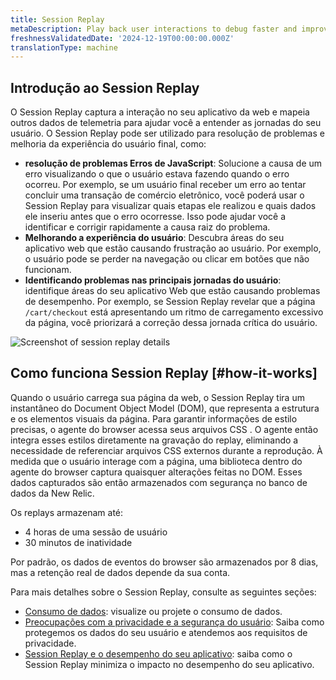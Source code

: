 ```yaml
---
title: Session Replay
metaDescription: Play back user interactions to debug faster and improve page performance.
freshnessValidatedDate: '2024-12-19T00:00:00.000Z'
translationType: machine
---
```


## Introdução ao Session Replay

O Session Replay captura a interação no seu aplicativo da web e mapeia outros dados de telemetria para ajudar você a entender as jornadas do seu usuário. O Session Replay pode ser utilizado para resolução de problemas e melhoria da experiência do usuário final, como:

* **resolução de problemas Erros de JavaScript**: Solucione a causa de um erro visualizando o que o usuário estava fazendo quando o erro ocorreu. Por exemplo, se um usuário final receber um erro ao tentar concluir uma transação de comércio eletrônico, você poderá usar o Session Replay para visualizar quais etapas ele realizou e quais dados ele inseriu antes que o erro ocorresse. Isso pode ajudar você a identificar e corrigir rapidamente a causa raiz do problema.
* **Melhorando a experiência do usuário**: Descubra áreas do seu aplicativo web que estão causando frustração ao usuário. Por exemplo, o usuário pode se perder na navegação ou clicar em botões que não funcionam.
* **Identificando problemas nas principais jornadas do usuário**: identifique áreas do seu aplicativo Web que estão causando problemas de desempenho. Por exemplo, se Session Replay revelar que a página `/cart/checkout` está apresentando um ritmo de carregamento excessivo da página, você priorizará a correção dessa jornada crítica do usuário.

<img title="Session replay details" alt="Screenshot of session replay details" src="/images/session_replay_player.webp" />

## Como funciona Session Replay [#how-it-works]

Quando o usuário carrega sua página da web, o Session Replay tira um instantâneo do Document Object Model (DOM), que representa a estrutura e os elementos visuais da página. Para garantir informações de estilo precisas, o agente do browser acessa seus arquivos CSS . O agente então integra esses estilos diretamente na gravação do replay, eliminando a necessidade de referenciar arquivos CSS externos durante a reprodução. À medida que o usuário interage com a página, uma biblioteca dentro do agente do browser captura quaisquer alterações feitas no DOM. Esses dados capturados são então armazenados com segurança no banco de dados da New Relic.

Os replays armazenam até:

* 4 horas de uma sessão de usuário
* 30 minutos de inatividade

Por padrão, os dados de eventos do browser são armazenados por 8 dias, mas a retenção real de dados depende da sua conta.

Para mais detalhes sobre o Session Replay, consulte as seguintes seções:

* [Consumo de dados](/docs/browser/browser-monitoring/browser-pro-features/session-replay/additional-information/#data-consumption): visualize ou projete o consumo de dados.
* [Preocupações com a privacidade e a segurança do usuário](/docs/browser/browser-monitoring/browser-pro-features/session-replay/additional-information/#data-security): Saiba como protegemos os dados do seu usuário e atendemos aos requisitos de privacidade.
* [Session Replay e o desempenho do seu aplicativo](/docs/browser/browser-monitoring/browser-pro-features/session-replay/additional-information/#app-performance): saiba como o Session Replay minimiza o impacto no desempenho do seu aplicativo.